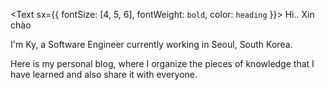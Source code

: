 <Text sx={{ fontSize: [4, 5, 6], fontWeight: `bold`, color: `heading` }}>
  Hi.. Xin chào
</Text>

I'm Ky, a Software Engineer currently working in Seoul, South Korea.


Here is my personal blog, where I organize the pieces of knowledge that I have learned and also share it with everyone.